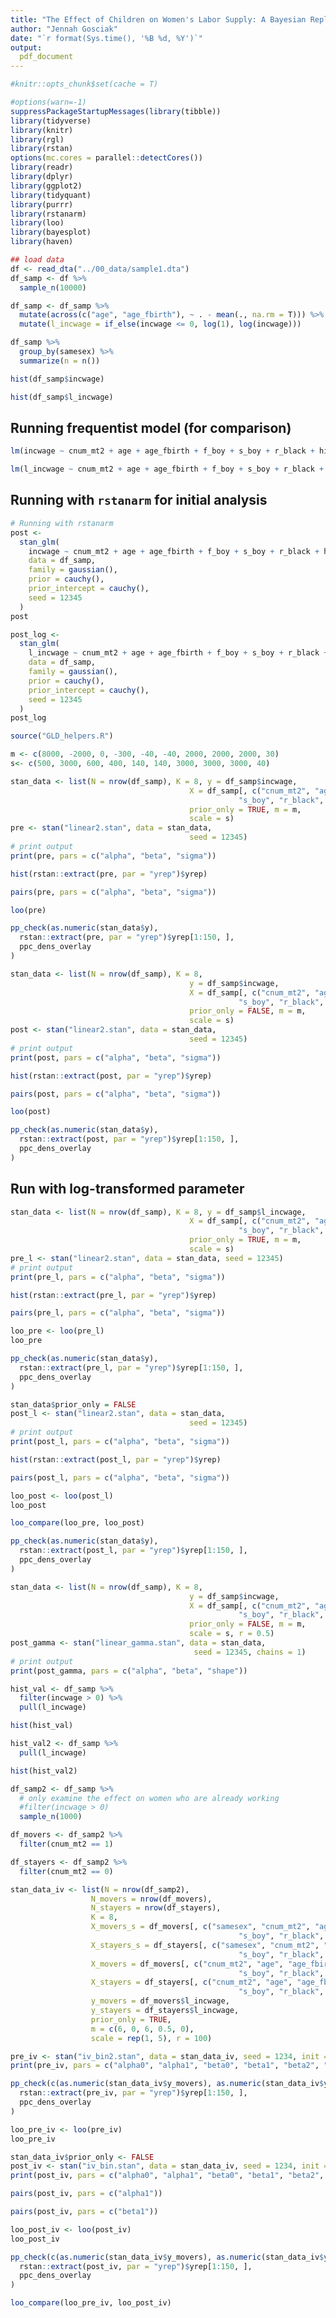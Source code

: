 ```yaml
---
title: "The Effect of Children on Women's Labor Supply: A Bayesian Replication Analysis"
author: "Jennah Gosciak"
date: "`r format(Sys.time(), '%B %d, %Y')`"
output:
  pdf_document
---
```


```r
#knitr::opts_chunk$set(cache = T)
```

```r
#options(warn=-1)
suppressPackageStartupMessages(library(tibble))
library(tidyverse)
library(knitr)
library(rgl)
library(rstan)
options(mc.cores = parallel::detectCores())
library(readr)
library(dplyr)
library(ggplot2)
library(tidyquant)
library(purrr)
library(rstanarm)
library(loo)
library(bayesplot)
library(haven)
```

```r
## load data
df <- read_dta("../00_data/sample1.dta")
df_samp <- df %>% 
  sample_n(10000)

df_samp <- df_samp %>% 
  mutate(across(c("age", "age_fbirth"), ~ . - mean(., na.rm = T))) %>% 
  mutate(l_incwage = if_else(incwage <= 0, log(1), log(incwage)))

df_samp %>% 
  group_by(samesex) %>% 
  summarize(n = n())
```
```r
hist(df_samp$incwage)

hist(df_samp$l_incwage)
```


## Running frequentist model (for comparison)
```r
lm(incwage ~ cnum_mt2 + age + age_fbirth + f_boy + s_boy + r_black + hisp + r_oth, data = df_samp)

lm(l_incwage ~ cnum_mt2 + age + age_fbirth + f_boy + s_boy + r_black + hisp + r_oth, data = df_samp)
```

## Running with `rstanarm` for initial analysis

```r
# Running with rstanarm
post <-
  stan_glm(
    incwage ~ cnum_mt2 + age + age_fbirth + f_boy + s_boy + r_black + hisp + r_oth,
    data = df_samp,
    family = gaussian(),
    prior = cauchy(),
    prior_intercept = cauchy(),
    seed = 12345
  )
post

post_log <-
  stan_glm(
    l_incwage ~ cnum_mt2 + age + age_fbirth + f_boy + s_boy + r_black + hisp + r_oth,
    data = df_samp,
    family = gaussian(),
    prior = cauchy(),
    prior_intercept = cauchy(),
    seed = 12345
  )
post_log
```


```r
source("GLD_helpers.R")

m <- c(8000, -2000, 0, -300, -40, -40, 2000, 2000, 2000, 30)
s<- c(500, 3000, 600, 400, 140, 140, 3000, 3000, 3000, 40)
```

```r
stan_data <- list(N = nrow(df_samp), K = 8, y = df_samp$incwage, 
                                        X = df_samp[, c("cnum_mt2", "age", "age_fbirth", "f_boy", 
                                                   "s_boy", "r_black", "hisp", "r_oth")],
                                        prior_only = TRUE, m = m, 
                                        scale = s)
pre <- stan("linear2.stan", data = stan_data,
                                        seed = 12345)
# print output
print(pre, pars = c("alpha", "beta", "sigma"))
```
```r
hist(rstan::extract(pre, par = "yrep")$yrep)
```

```r
pairs(pre, pars = c("alpha", "beta", "sigma"))
```

```r
loo(pre)
```

```r
pp_check(as.numeric(stan_data$y),
  rstan::extract(pre, par = "yrep")$yrep[1:150, ],
  ppc_dens_overlay
)
```

```r
stan_data <- list(N = nrow(df_samp), K = 8, 
                                        y = df_samp$incwage, 
                                        X = df_samp[, c("cnum_mt2", "age", "age_fbirth", "f_boy", 
                                                   "s_boy", "r_black", "hisp", "r_oth")],
                                        prior_only = FALSE, m = m, 
                                        scale = s)
post <- stan("linear2.stan", data = stan_data,
                                        seed = 12345)
# print output
print(post, pars = c("alpha", "beta", "sigma"))
```

```r
hist(rstan::extract(post, par = "yrep")$yrep)
```
```r
pairs(post, pars = c("alpha", "beta", "sigma"))
```
```r
loo(post)
```

```r
pp_check(as.numeric(stan_data$y),
  rstan::extract(post, par = "yrep")$yrep[1:150, ],
  ppc_dens_overlay
)
```

## Run with log-transformed parameter
```r
stan_data <- list(N = nrow(df_samp), K = 8, y = df_samp$l_incwage, 
                                        X = df_samp[, c("cnum_mt2", "age", "age_fbirth", "f_boy", 
                                                   "s_boy", "r_black", "hisp", "r_oth")],
                                        prior_only = TRUE, m = m, 
                                        scale = s)
pre_l <- stan("linear2.stan", data = stan_data, seed = 12345)
# print output
print(pre_l, pars = c("alpha", "beta", "sigma"))
```

```r
hist(rstan::extract(pre_l, par = "yrep")$yrep)
```

```r
pairs(pre_l, pars = c("alpha", "beta", "sigma"))
```

```r
loo_pre <- loo(pre_l)
loo_pre
```

```r
pp_check(as.numeric(stan_data$y),
  rstan::extract(pre_l, par = "yrep")$yrep[1:150, ],
  ppc_dens_overlay
)
```

```r
stan_data$prior_only = FALSE
post_l <- stan("linear2.stan", data = stan_data,
                                        seed = 12345)
# print output
print(post_l, pars = c("alpha", "beta", "sigma"))
```

```r
hist(rstan::extract(post_l, par = "yrep")$yrep)
```

```r
pairs(post_l, pars = c("alpha", "beta", "sigma"))
```

```r
loo_post <- loo(post_l)
loo_post

loo_compare(loo_pre, loo_post)
```

```r
pp_check(as.numeric(stan_data$y),
  rstan::extract(post_l, par = "yrep")$yrep[1:150, ],
  ppc_dens_overlay
)
```


```r
stan_data <- list(N = nrow(df_samp), K = 8, 
                                        y = df_samp$incwage, 
                                        X = df_samp[, c("cnum_mt2", "age", "age_fbirth", "f_boy", 
                                                   "s_boy", "r_black", "hisp", "r_oth")],
                                        prior_only = FALSE, m = m, 
                                        scale = s, r = 0.5)
post_gamma <- stan("linear_gamma.stan", data = stan_data,
                                         seed = 12345, chains = 1)
# print output
print(post_gamma, pars = c("alpha", "beta", "shape"))
```


```r
hist_val <- df_samp %>% 
  filter(incwage > 0) %>% 
  pull(l_incwage)

hist(hist_val)

hist_val2 <- df_samp %>% 
  pull(l_incwage)

hist(hist_val2)
```

```r
df_samp2 <- df_samp %>% 
  # only examine the effect on women who are already working
  #filter(incwage > 0)
  sample_n(1000)

df_movers <- df_samp2 %>% 
  filter(cnum_mt2 == 1)

df_stayers <- df_samp2 %>% 
  filter(cnum_mt2 == 0)

stan_data_iv <- list(N = nrow(df_samp2),
                  N_movers = nrow(df_movers),
                  N_stayers = nrow(df_stayers),
                  K = 8,
                  X_movers_s = df_movers[, c("samesex", "cnum_mt2", "age", "age_fbirth", "f_boy", 
                                                   "s_boy", "r_black", "hisp", "r_oth")],
                  X_stayers_s = df_stayers[, c("samesex", "cnum_mt2", "age", "age_fbirth", "f_boy", 
                                                   "s_boy", "r_black", "hisp", "r_oth")],
                  X_movers = df_movers[, c("cnum_mt2", "age", "age_fbirth", "f_boy", 
                                                   "s_boy", "r_black", "hisp", "r_oth")],
                  X_stayers = df_stayers[, c("cnum_mt2", "age", "age_fbirth", "f_boy", 
                                                   "s_boy", "r_black", "hisp", "r_oth")],
                  y_movers = df_movers$l_incwage,
                  y_stayers = df_stayers$l_incwage,
                  prior_only = TRUE,
                  m = c(6, 0, 6, 0.5, 0),
                  scale = rep(1, 5), r = 100)
```

```r
pre_iv <- stan("iv_bin2.stan", data = stan_data_iv, seed = 1234, init = 1)
print(pre_iv, pars = c("alpha0", "alpha1", "beta0", "beta1", "beta2", "sigma"))
```

```r
pp_check(c(as.numeric(stan_data_iv$y_movers), as.numeric(stan_data_iv$y_stayers)),
  rstan::extract(pre_iv, par = "yrep")$yrep[1:150, ],
  ppc_dens_overlay
)
```


```r
loo_pre_iv <- loo(pre_iv)
loo_pre_iv
```


```r
stan_data_iv$prior_only <- FALSE
post_iv <- stan("iv_bin.stan", data = stan_data_iv, seed = 1234, init = 1, control = list(adapt_delta = 0.99))
print(post_iv, pars = c("alpha0", "alpha1", "beta0", "beta1", "beta2", "sigma"))
```
```r
pairs(post_iv, pars = c("alpha1"))
```
```r
pairs(post_iv, pars = c("beta1"))
```

```r
loo_post_iv <- loo(post_iv)
loo_post_iv
```

```r
pp_check(c(as.numeric(stan_data_iv$y_movers), as.numeric(stan_data_iv$y_stayers)),
  rstan::extract(post_iv, par = "yrep")$yrep[1:150, ],
  ppc_dens_overlay
)
```

```r
loo_compare(loo_pre_iv, loo_post_iv)
```






